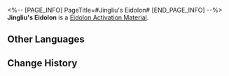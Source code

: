 <%-- [PAGE_INFO]
PageTitle=#Jingliu's Eidolon#
[END_PAGE_INFO] --%>
{{Item Infobox
|id          = 11212
|image       = Item Jingliu's Eidolon.png
|type        = Eidolon Activation Material
|invCategory = 
|rarity      = 5
|effect      = Material for raising Jingliu's Eidolon Level.
|description = 
}}
'''Jingliu's Eidolon''' is a [[Eidolon Activation Material]].

==Other Languages==
{{Other Languages
|en   = Jingliu's Eidolon
|zhs  = 【镜流】的星魂
|zht  = 【鏡流】的星魂
|ja   = 「鏡流」の星魂
|ko   = [경류]의 성혼
|es   = Eidolon de Jingliu
|fr   = Eidolon de Jingliu
|ru   = Эйдолон Цзинлю
|th   = Eidolon ของ Jingliu
|vi   = Tinh Hồn Của Jingliu
|de   = Jinglius Eidolon
|id   = Jingliu's Eidolon
|pt   = Eidolon de Jingliu
}}

==Change History==
{{Change History|2.0}}